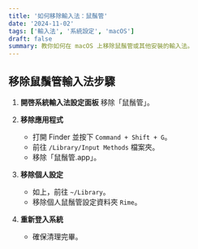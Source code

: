 ```yaml
---
title: '如何移除輸入法：鼠鬚管'
date: '2024-11-02'
tags: ['輸入法', '系統設定', 'macOS']
draft: false
summary: 教你如何在 macOS 上移除鼠鬚管或其他安裝的輸入法。
---
```


## 移除鼠鬚管輸入法步驟

1. **開啓系統輸入法設定面板**
    移除「鼠鬚管」。

2. **移除應用程式**
    - 打開 Finder 並按下 `Command + Shift + G`。
    - 前往 `/Library/Input Methods` 檔案夾。
    - 移除「鼠鬚管.app」。

3. **移除個人設定**
    - 如上，前往 `~/Library`。
    - 移除個人鼠鬚管設定資料夾 `Rime`。

4. **重新登入系統**
    - 確保清理完畢。

